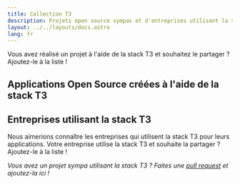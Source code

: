 ```yaml
---
title: Collection T3
description: Projets open source sympas et d'entreprises utilisant la stack T3
layout: ../../layouts/docs.astro
lang: fr
---
```


Vous avez réalisé un projet à l'aide de la stack T3 et souhaitez le partager ? Ajoutez-le à la liste !

## Applications Open Source créées à l'aide de la stack T3

<OpenSourceAppList linkIntl="Lien"/>

## Entreprises utilisant la stack T3

Nous aimerions connaître les entreprises qui utilisent la stack T3 pour leurs applications. Votre entreprise utilise la stack T3 et souhaite la partager ? Ajoutez-le à la liste !

<CompanyList linkIntl="Lien"/>

_Vous avez un projet sympa utilisant la stack T3 ? Faites une [pull request](https://github.com/t3-oss/create-t3-app/tree/next/www/src/pages/fr/t3-collection.md) et ajoutez-la ici !_
